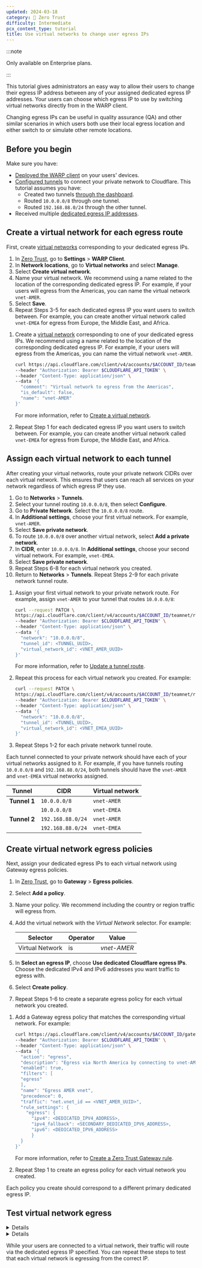 ```yaml
---
updated: 2024-03-18
category: 🔐 Zero Trust
difficulty: Intermediate
pcx_content_type: tutorial
title: Use virtual networks to change user egress IPs
---
```



:::note

Only available on Enterprise plans.

:::

This tutorial gives administrators an easy way to allow their users to change their egress IP address between any of your assigned dedicated egress IP addresses. Your users can choose which egress IP to use by switching virtual networks directly from in the WARP client.

Changing egress IPs can be useful in quality assurance (QA) and other similar scenarios in which users both use their local egress location and either switch to or simulate other remote locations.

## Before you begin

Make sure you have:

- [Deployed the WARP client](/cloudflare-one/connections/connect-devices/warp/deployment/) on your users' devices.
- [Configured tunnels](/cloudflare-one/connections/connect-networks/private-net/cloudflared/) to connect your private network to Cloudflare. This tutorial assumes you have:
  - Created two tunnels [through the dashboard](/cloudflare-one/connections/connect-networks/get-started/create-remote-tunnel/).
  - Routed `10.0.0.0/8` through one tunnel.
  - Routed `192.168.88.0/24` through the other tunnel.
- Received multiple [dedicated egress IP addresses](/cloudflare-one/policies/gateway/egress-policies/dedicated-egress-ips/).

## Create a virtual network for each egress route

First, create [virtual networks](/cloudflare-one/connections/connect-networks/private-net/cloudflared/tunnel-virtual-networks/) corresponding to your dedicated egress IPs.

<Tabs syncKey="dashPlusAPI"> <TabItem label="Dashboard">

1. In [Zero Trust](https://one.dash.cloudflare.com/), go to **Settings** > **WARP Client**.
2. In **Network locations**, go to **Virtual networks** and select **Manage**.
3. Select **Create virtual network**.
4. Name your virtual network. We recommend using a name related to the location of the corresponding dedicated egress IP. For example, if your users will egress from the Americas, you can name the virtual network `vnet-AMER`.
5. Select **Save**.
6. Repeat Steps 3-5 for each dedicated egress IP you want users to switch between. For example, you can create another virtual network called `vnet-EMEA` for egress from Europe, the Middle East, and Africa.

</TabItem>

<TabItem label="API">

1. Create a [virtual network](/cloudflare-one/connections/connect-networks/private-net/cloudflared/tunnel-virtual-networks/) corresponding to one of your dedicated egress IPs. We recommend using a name related to the location of the corresponding dedicated egress IP. For example, if your users will egress from the Americas, you can name the virtual network `vnet-AMER`.

   ```bash
   curl https://api.cloudflare.com/client/v4/accounts/$ACCOUNT_ID/teamnet/virtual_networks \
   --header "Authorization: Bearer $CLOUDFLARE_API_TOKEN" \
   --header "Content-Type: application/json" \
   --data '{
     "comment": "Virtual network to egress from the Americas",
     "is_default": false,
     "name": "vnet-AMER"
   }'
   ```

   For more information, refer to [Create a virtual network](/api/resources/zero_trust/subresources/networks/subresources/virtual_networks/methods/create/).

2. Repeat Step 1 for each dedicated egress IP you want users to switch between. For example, you can create another virtual network called `vnet-EMEA` for egress from Europe, the Middle East, and Africa.

</TabItem> </Tabs>

## Assign each virtual network to each tunnel

After creating your virtual networks, route your private network CIDRs over each virtual network. This ensures that users can reach all services on your network regardless of which egress IP they use.

<Tabs syncKey="dashPlusAPI"> <TabItem label="Dashboard">

1. Go to **Networks** > **Tunnels**.
2. Select your tunnel routing `10.0.0.0/8`, then select **Configure**.
3. Go to **Private Network**. Select the `10.0.0.0/8` route.
4. In **Additional settings**, choose your first virtual network. For example, `vnet-AMER`.
5. Select **Save private network**.
6. To route `10.0.0.0/8` over another virtual network, select **Add a private network**.
7. In **CIDR**, enter `10.0.0.0/8`. In **Additional settings**, choose your second virtual network. For example, `vnet-EMEA`.
8. Select **Save private network**.
9. Repeat Steps 6-8 for each virtual network you created.
10. Return to **Networks** > **Tunnels**. Repeat Steps 2-9 for each private network tunnel route.

</TabItem>

<TabItem label="API">

1. Assign your first virtual network to your private network route. For example, assign `vnet-AMER` to your tunnel that routes `10.0.0.0/8`:

   ```bash
   curl --request PATCH \
   https://api.cloudflare.com/client/v4/accounts/$ACCOUNT_ID/teamnet/routes/$ROUTE_ID \
   --header "Authorization: Bearer $CLOUDFLARE_API_TOKEN" \
   --header "Content-Type: application/json" \
   --data '{
     "network": "10.0.0.0/8",
     "tunnel_id": <TUNNEL_UUID>,
     "virtual_network_id": <VNET_AMER_UUID>
   }'
   ```

   For more information, refer to [Update a tunnel route](/api/resources/zero_trust/subresources/networks/subresources/routes/methods/edit/).

2. Repeat this process for each virtual network you created. For example:

   ```bash
   curl --request PATCH \
   https://api.cloudflare.com/client/v4/accounts/$ACCOUNT_ID/teamnet/routes/$ROUTE_ID \
   --header "Authorization: Bearer $CLOUDFLARE_API_TOKEN" \
   --header "Content-Type: application/json" \
   --data '{
     "network": "10.0.0.0/8",
     "tunnel_id": <TUNNEL_UUID>,
     "virtual_network_id": <VNET_EMEA_UUID>
   }'
   ```

3. Repeat Steps 1-2 for each private network tunnel route.

</TabItem> </Tabs>

Each tunnel connected to your private network should have each of your virtual networks assigned to it. For example, if you have tunnels routing `10.0.0.0/8` and `192.168.88.0/24`, both tunnels should have the `vnet-AMER` and `vnet-EMEA` virtual networks assigned.

| Tunnel       | CIDR              | Virtual network |
| ------------ | ----------------- | --------------- |
| **Tunnel 1** | `10.0.0.0/8`      | `vnet-AMER`     |
|              | `10.0.0.0/8`      | `vnet-EMEA`     |
| **Tunnel 2** | `192.168.88.0/24` | `vnet-AMER`     |
|              | `192.168.88.0/24` | `vnet-EMEA`     |

## Create virtual network egress policies

Next, assign your dedicated egress IPs to each virtual network using Gateway egress policies.

<Tabs syncKey="dashPlusAPI"> <TabItem label="Dashboard">

1. In [Zero Trust](https://one.dash.cloudflare.com/), go to **Gateway** > **Egress policies**.

2. Select **Add a policy**.

3. Name your policy. We recommend including the country or region traffic will egress from.

4. Add the virtual network with the _Virtual Network_ selector. For example:

   | Selector        | Operator | Value       |
   | --------------- | -------- | ----------- |
   | Virtual Network | is       | _vnet-AMER_ |

5. In **Select an egress IP**, choose **Use dedicated Cloudflare egress IPs**. Choose the dedicated IPv4 and IPv6 addresses you want traffic to egress with.

6. Select **Create policy**.

7. Repeat Steps 1-6 to create a separate egress policy for each virtual network you created.

</TabItem>

<TabItem label="API">

1. Add a Gateway egress policy that matches the corresponding virtual network. For example:

   ```bash
   curl https://api.cloudflare.com/client/v4/accounts/$ACCOUNT_ID/gateway/rules \
   --header "Authorization: Bearer $CLOUDFLARE_API_TOKEN" \
   --header "Content-Type: application/json" \
   --data '{
     "action": "egress",
     "description": "Egress via North America by connecting to vnet-AMER",
     "enabled": true,
     "filters": [
     "egress"
     ],
     "name": "Egress AMER vnet",
     "precedence": 0,
     "traffic": "net.vnet_id == <VNET_AMER_UUID>",
     "rule_settings": {
       "egress": {
         "ipv4": <DEDICATED_IPV4_ADDRESS>,
         "ipv4_fallback": <SECONDARY_DEDICATED_IPV6_ADDRESS>,
         "ipv6": <DEDICATED_IPV6_ADDRESS>
         }
     }
   }'
   ```

   For more information, refer to [Create a Zero Trust Gateway rule](/api/resources/zero_trust/subresources/gateway/subresources/rules/methods/create/).

2. Repeat Step 1 to create an egress policy for each virtual network you created.

</TabItem> </Tabs>

Each policy you create should correspond to a different primary dedicated egress IP.

## Test virtual network egress

<Details header="Windows, macOS, and Linux">

1. On your user's device, log in to your Zero Trust organization in the WARP client.

2. In a terminal, run the following command to check the default egress IP address.

   ```sh
   curl ifconfig.me -4
   ```

   The command should output your organization's default egress IP.

3. In the WARP client, select the gear icon > **Virtual Networks**. Choose a virtual network you created.

4. Check the egress IP address by running `curl ifconfig.me -4` again. The command should output the IP address specified in your egress policy.

</Details>

<Details header="iOS and Android">

1. On your user's device, log in to your Zero Trust organization in the Cloudflare One Agent app.
2. In a browser, go to [ifconfig.me](https://ifconfig.me/). Your organization's default egress IP should appear in **IP Address**.
3. In Cloudflare One Agent, go to **Advanced** > **Connection options** > **Virtual networks**. Choose a virtual network you created.
4. Check the egress IP address by reloading the browser page from Step 1. The IP address specified in your egress policy should appear in **IP Address**.

</Details>

While your users are connected to a virtual network, their traffic will route via the dedicated egress IP specified. You can repeat these steps to test that each virtual network is egressing from the correct IP.
